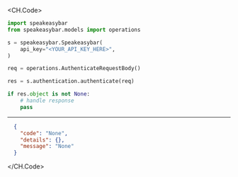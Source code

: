
<CH.Code>
```python Authenticate.py
import speakeasybar
from speakeasybar.models import operations

s = speakeasybar.Speakeasybar(
    api_key="<YOUR_API_KEY_HERE>",
)

req = operations.AuthenticateRequestBody()

res = s.authentication.authenticate(req)

if res.object is not None:
    # handle response
    pass
```
---

```json Example Response
  {
    "code": "None",
    "details": {},
    "message": "None"
  }
```
</CH.Code>
